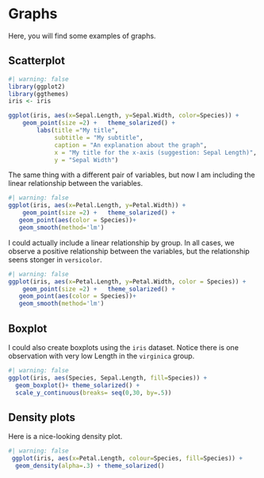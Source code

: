 
# Graphs

Here, you will find some examples of graphs.

## Scatterplot

```r
#| warning: false
library(ggplot2)
library(ggthemes)
iris <- iris 

ggplot(iris, aes(x=Sepal.Length, y=Sepal.Width, color=Species)) + 
    geom_point(size =2) +   theme_solarized() + 
        labs(title ="My title",
             subtitle = "My subtitle",
             caption = "An explanation about the graph",
             x = "My title for the x-axis (suggestion: Sepal Length)",
             y = "Sepal Width")
```


The same thing with a different pair of variables, but now I am including the linear relationship between the variables.


```r
#| warning: false
ggplot(iris, aes(x=Petal.Length, y=Petal.Width)) + 
    geom_point(size =2) +   theme_solarized() +
   geom_point(aes(color = Species))+
   geom_smooth(method='lm')
```

I could actually include a linear relationship by group. In all cases, we observe a positive relationship between the variables, but the relationship seens stonger in `versicolor`.

```r
#| warning: false
ggplot(iris, aes(x=Petal.Length, y=Petal.Width, color = Species)) + 
    geom_point(size =2) +   theme_solarized() +
   geom_point(aes(color = Species))+
   geom_smooth(method='lm')
```


## Boxplot

I could also create boxplots using the `iris` dataset. Notice there is one observation with very low Length in the `virginica` group.

```r
#| warning: false
ggplot(iris, aes(Species, Sepal.Length, fill=Species)) + 
  geom_boxplot()+ theme_solarized() + 
  scale_y_continuous(breaks= seq(0,30, by=.5)) 
```

## Density plots

Here is a nice-looking density plot.


```r
#| warning: false
 ggplot(iris, aes(x=Petal.Length, colour=Species, fill=Species)) +
  geom_density(alpha=.3) + theme_solarized()
```

